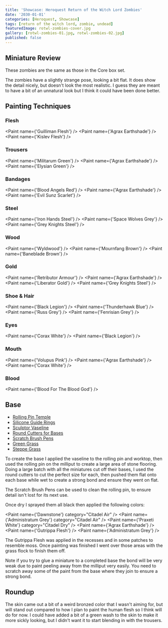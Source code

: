 ```yaml
---
title: 'Showcase: Heroquest Return of the Witch Lord Zombies'
date: '2030-01-01'
categories: [Heroquest, Showcase]
tags: [return of the witch lord, zombie, undead]
featuredImage: rotwl-zombies-cover.jpg
gallery: [rotwl-zombies-01.jpg, rotwl-zombies-02.jpg]
published: false
---
```



## Miniature Review

These zombies are the same as those in the Core box set.

The zombies have a slightly strange pose, looking a bit flat. It does show the detail nicely, but doesn't look the
most realistic. I guess they are meant to have a bit of an unnatural look but I think it could have been done better.

## Painting Techniques

### Flesh

<Paint name={'Guilliman Flesh'} />
<Paint name={'Agrax Earthshade'} />
<Paint name={'Kislev Flesh'} />

### Trousers

<Paint name={'Militarum Green'} />
<Paint name={'Agrax Earthshade'} />
<Paint name={'Elysian Green'} />

### Bandages

<Paint name={'Blood Angels Red'} />
<Paint name={'Agrax Earthshade'} />
<Paint name={'Evil Sunz Scarlet'} />

### Steel

<Paint name={'Iron Hands Steel'} />
<Paint name={'Space Wolves Grey'} />
<Paint name={'Grey Knights Steel'} />

### Wood

<Paint name={'Wyldwood'} />
<Paint name={'Mournfang Brown'} />
<Paint name={'Baneblade Brown'} />

### Gold

<Paint name={'Retributor Armour'} />
<Paint name={'Agrax Earthshade'} />
<Paint name={'Liberator Gold'} />
<Paint name={'Grey Knights Steel'} />

### Shoe & Hair

<Paint name={'Black Legion'} />
<Paint name={'Thunderhawk Blue'} />
<Paint name={'Russ Grey'} />
<Paint name={'Fenrisian Grey'} />

### Eyes

<Paint name={'Corax White'} />
<Paint name={'Black Legion'} />

### Mouth

<Paint name={'Volupus Pink'} />
<Paint name={'Agrax Earthshade'} />
<Paint name={'Corax White'} />

### Blood

<Paint name={'Blood For The Blood God'} />

## Base

- [Rolling Pin Temple](https://www.greenstuffworld.com/en/modelling-textured-rolling-pins/365-rolling-pin-hobby-roller-temple.html)
- [Silicone Guide Rings](https://www.greenstuffworld.com/en/modelling-textured-rolling-pins/540-silicone-guide-rings.html)
- [Sculptor Vaseline](https://www.greenstuffworld.com/en/sculptor-vaseline/349-sculptor-vaseline-petroleum-jelly.html)
- [Round Cutters for Bases](https://www.greenstuffworld.com/en/hobby-cutting-tools/801-round-cutters-for-bases-stainless-steel.html)
- [Scratch Brush Pens](https://www.greenstuffworld.com/en/engraving-tools/690-scratch-brush-pens.html)
- [Green Grass](https://www.thearmypainter.com/shop/us/bf4113p)
- [Steppe Grass](https://www.thearmypainter.com/shop/us/bf4115p)

To create the base I applied the vaseline to the rolling pin and worktop, then used the rolling pin on the milliput to
create a large area of stone flooring. Doing a large batch with all the miniatures cut off their bases, I used the round
cutters to cut the perfect size for each, then pushed them flat onto each base while wet to create a strong bond and
ensure they went on flat.

The Scratch Brush Pens can be used to clean the rolling pin, to ensure detail isn't lost for its next use.

Once dry I sprayed them all black then applied the following colors:

<Paint name={'Dawnstone'} category="Citadel Air" />
<Paint name={'Administratum Grey'} category="Citadel Air" />
<Paint name={'Praxeti White'} category="Citadel Dry" />
<Paint name={'Agrax Earthshade'} />
<Paint name={'Gutrippa Flesh'} />
<Paint name={'Administratum Grey'} />

The Gutrippa Flesh was applied in the recesses and in some patches to resemble moss. Once painting was finished I went
over those areas with the grass flock to finish them off.

Note if you try to glue a miniature to a completed base the bond will be very weak due to paint peeling away from the
milliput very easily. You need to scratch away some of the paint from the base where they join to ensure a strong bond.

## Roundup

The skin came out a bit of a weird bronzed color that I wasn't aiming for, but will stand out compared to how I plan to
paint the human flesh so I think will do for now. I could have added a bit of a green wash to the skin to make it
more sickly looking, but I didn't want it to start blending in with the trousers.
